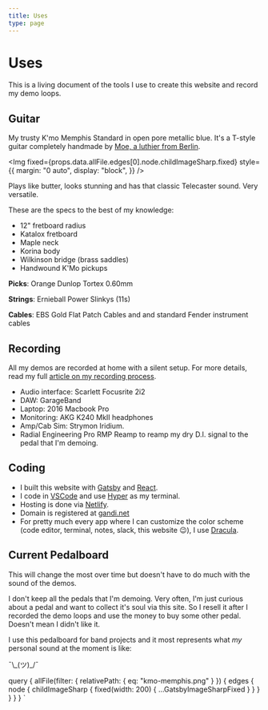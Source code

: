 ```yaml
---
title: Uses
type: page
---
```



# Uses

This is a living document of the tools I use to create this website and record my demo loops.

## Guitar

My trusty K'mo Memphis Standard in open pore metallic blue. It's a T-style guitar completely handmade by [Moe, a luthier from Berlin](https://berlin-guitars.de/kmoguitars/).

<Img
  fixed={props.data.allFile.edges[0].node.childImageSharp.fixed}
  style={{
    margin: "0 auto",
    display: "block",
  }}
/>

Plays like butter, looks stunning and has that classic Telecaster sound. Very versatile.

These are the specs to the best of my knowledge:

- 12" fretboard radius
- Katalox fretboard
- Maple neck
- Korina body
- Wilkinson bridge (brass saddles)
- Handwound K'Mo pickups

**Picks**: Orange Dunlop Tortex 0.60mm

**Strings**: Ernieball Power Slinkys (11s)

**Cables**: EBS Gold Flat Patch Cables and and standard Fender instrument cables

## Recording

All my demos are recorded at home with a silent setup. For more details, read my full [article on my recording process](/posts/recording-setup).

- Audio interface: Scarlett Focusrite 2i2
- DAW: GarageBand
- Laptop: 2016 Macbook Pro
- Monitoring: AKG K240 MkII headphones
- Amp/Cab Sim: Strymon Iridium.
- Radial Engineering Pro RMP Reamp to reamp my dry D.I. signal to the pedal that I'm demoing.

## Coding

- I built this website with [Gatsby](https://www.gatsbyjs.com/) and [React](https://reactjs.org/).
- I code in [VSCode](https://code.visualstudio.com/) and use [Hyper](https://hyper.is/) as my terminal.
- Hosting is done via [Netlify](https://www.netlify.com/).
- Domain is registered at [gandi.net](https://www.gandi.net/)
- For pretty much every app where I can customize the color scheme (code editor, terminal, notes, slack, this website 😉), I use [Dracula](https://draculatheme.com/).

## Current Pedalboard

This will change the most over time but doesn't have to do much with the sound of the demos.

I don't keep all the pedals that I'm demoing. Very often, I'm just curious about a pedal and want to collect it's soul via this site. So I resell it after I recorded the demo loops and use the money to buy some other pedal. Doesn't mean I didn't like it.

I use this pedalboard for band projects and it most represents what _my_ personal sound at the moment is like:

¯\\\_(ツ)\_/¯

  query {
    allFile(filter: { relativePath: { eq: "kmo-memphis.png" } }) {
      edges {
        node {
          childImageSharp {
            fixed(width: 200) {
              ...GatsbyImageSharpFixed
            }
          }
        }
      }
    }
  }
`
